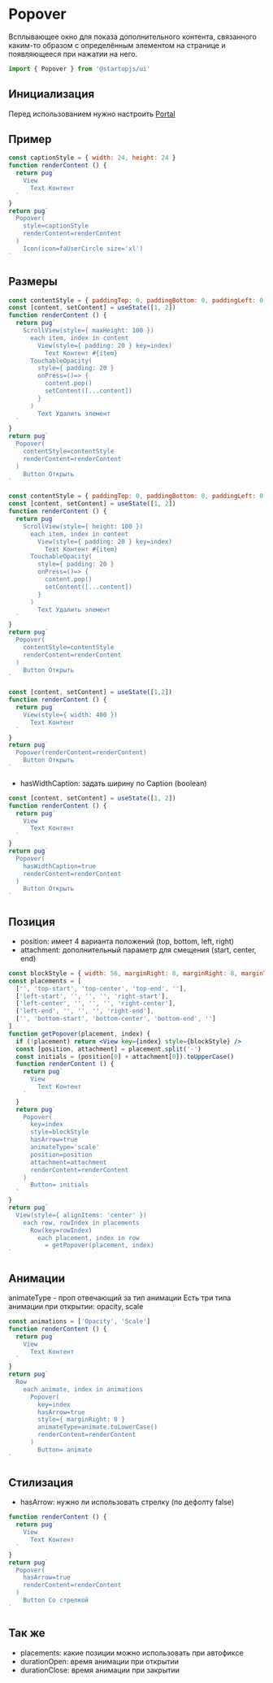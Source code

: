 
# Popover
Всплывающее окно для показа дополнительного контента, связанного каким-то образом с определённым элементом на странице и появляющееся при нажатии на него.

```jsx
import { Popover } from '@startupjs/ui'
```

## Инициализация

Перед использованием нужно настроить [Portal](/docs/components/Portal)

## Пример
```jsx example
const captionStyle = { width: 24, height: 24 }
function renderContent () {
  return pug`
    View
      Text Контент
  `
}
return pug`
  Popover(
    style=captionStyle
    renderContent=renderContent
  )
    Icon(icon=faUserCircle size='xl')
`
```

## Размеры
```jsx example
const contentStyle = { paddingTop: 0, paddingBottom: 0, paddingLeft: 0, paddingRight: 0 }
const [content, setContent] = useState([1, 2])
function renderContent () {
  return pug`
    ScrollView(style={ maxHeight: 100 })
      each item, index in content
        View(style={ padding: 20 } key=index)
          Text Контент #{item}
      TouchableOpacity(
        style={ padding: 20 }
        onPress=()=> {
          content.pop()
          setContent([...content])
        }
      )
        Text Удалить элемент
  `
}
return pug`
  Popover(
    contentStyle=contentStyle
    renderContent=renderContent
  )
    Button Открыть
`
```

```jsx example
const contentStyle = { paddingTop: 0, paddingBottom: 0, paddingLeft: 0, paddingRight: 0 }
const [content, setContent] = useState([1, 2])
function renderContent () {
  return pug`
    ScrollView(style={ height: 100 })
      each item, index in content
        View(style={ padding: 20 } key=index)
          Text Контент #{item}
      TouchableOpacity(
        style={ padding: 20 }
        onPress=()=> {
          content.pop()
          setContent([...content])
        }
      )
        Text Удалить элемент
  `
}
return pug`
  Popover(
    contentStyle=contentStyle
    renderContent=renderContent
  )
    Button Открыть
`
```

```jsx example
const [content, setContent] = useState([1,2])
function renderContent () {
  return pug`
    View(style={ width: 400 })
      Text Контент
  `
}
return pug`
  Popover(renderContent=renderContent)
    Button Открыть
`
```

- hasWidthCaption: задать ширину по Caption (boolean)
```jsx example
const [content, setContent] = useState([1, 2])
function renderContent () {
  return pug`
    View
      Text Контент
  `
}
return pug`
  Popover(
    hasWidthCaption=true
    renderContent=renderContent
  )
    Button Открыть
`
```

## Позиция
- position: имеет 4 варианта положений (top, bottom, left, right)
- attachment: дополнительный параметр для смещения (start, center, end)
```jsx example
const blockStyle = { width: 56, marginRight: 8, marginRight: 8, marginTop: 4, marginBottom: 4 }
const placements = [
  ['', 'top-start', 'top-center', 'top-end', ''],
  ['left-start', '', '', '', 'right-start'],
  ['left-center', '', '', '', 'right-center'],
  ['left-end', '', '', '', 'right-end'],
  ['', 'bottom-start', 'bottom-center', 'bottom-end', '']
]
function getPopover(placement, index) {
  if (!placement) return <View key={index} style={blockStyle} />
  const [position, attachment] = placement.split('-')
  const initials = (position[0] + attachment[0]).toUpperCase()
  function renderContent () {
    return pug`
      View
        Text Контент
    `
  }
  return pug`
    Popover(
      key=index
      style=blockStyle
      hasArrow=true
      animateType='scale'
      position=position
      attachment=attachment
      renderContent=renderContent
    )
      Button= initials
  `
}
return pug`
  View(style={ alignItems: 'center' })
    each row, rowIndex in placements
      Row(key=rowIndex)
        each placement, index in row
          = getPopover(placement, index)
`
```

## Анимации
animateType - проп отвечающий за тип анимации
Есть три типа анимации при открытии: opacity, scale
```jsx example
const animations = ['Opacity', 'Scale']
function renderContent () {
  return pug`
    View
      Text Контент
  `
}
return pug`
  Row
    each animate, index in animations
      Popover(
        key=index
        hasArrow=true
        style={ marginRight: 8 }
        animateType=animate.toLowerCase()
        renderContent=renderContent
      )
        Button= animate
`
```

## Стилизация
- hasArrow: нужно ли использовать стрелку (по дефолту false)
```jsx example
function renderContent () {
  return pug`
    View
      Text Контент
  `
}
return pug`
  Popover(
    hasArrow=true
    renderContent=renderContent
  )
    Button Со стрелкой
`
```

## Так же
- placements: какие позиции можно использовать при автофиксе
- durationOpen: время анимации при открытии
- durationClose: время анимации при закрытии

<Br lines={10} />
